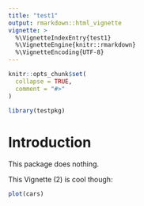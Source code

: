 ```yaml
---
title: "test1"
output: rmarkdown::html_vignette
vignette: >
  %\VignetteIndexEntry{test1}
  %\VignetteEngine{knitr::rmarkdown}
  %\VignetteEncoding{UTF-8}
---
```


```r
knitr::opts_chunk$set(
  collapse = TRUE,
  comment = "#>"
)
```

```r
library(testpkg)
```

# Introduction

This package does nothing. 

This Vignette (2) is cool though: 

```r
plot(cars)
```




